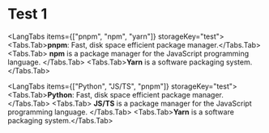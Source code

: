 # Test 1

<LangTabs items={["pnpm", "npm", "yarn"]} storageKey="test">
  <Tabs.Tab>**pnpm**: Fast, disk space efficient package manager.</Tabs.Tab>
  <Tabs.Tab>
    **npm** is a package manager for the JavaScript programming language.
  </Tabs.Tab>
  <Tabs.Tab>**Yarn** is a software packaging system.</Tabs.Tab>
</LangTabs>

<LangTabs items={["Python", "JS/TS", "pnpm"]} storageKey="test">
  <Tabs.Tab>**Python**: Fast, disk space efficient package manager.</Tabs.Tab>
  <Tabs.Tab>
    **JS/TS** is a package manager for the JavaScript programming language.
  </Tabs.Tab>
  <Tabs.Tab>**Yarn** is a software packaging system.</Tabs.Tab>
</LangTabs>
